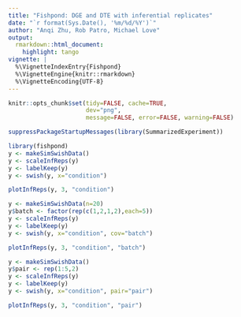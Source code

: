 ```yaml
---
title: "Fishpond: DGE and DTE with inferential replicates"
date: "`r format(Sys.Date(), '%m/%d/%Y')`"
author: "Anqi Zhu, Rob Patro, Michael Love"
output:
  rmarkdown::html_document:
    highlight: tango
vignette: |
  %\VignetteIndexEntry{Fishpond}
  %\VignetteEngine{knitr::rmarkdown}
  %\VignetteEncoding{UTF-8}
---
```


<!-- run this document with library(rmarkdown); render("fishpond.Rmd") -->

```r
knitr::opts_chunk$set(tidy=FALSE, cache=TRUE,
                      dev="png",
                      message=FALSE, error=FALSE, warning=FALSE)
```

```r
suppressPackageStartupMessages(library(SummarizedExperiment))
```

```r
library(fishpond)
y <- makeSimSwishData()
y <- scaleInfReps(y)
y <- labelKeep(y)
y <- swish(y, x="condition")
```

```r
plotInfReps(y, 3, "condition")
```

```r
y <- makeSimSwishData(n=20)
y$batch <- factor(rep(c(1,2,1,2),each=5))
y <- scaleInfReps(y)
y <- labelKeep(y)
y <- swish(y, x="condition", cov="batch")
```

```r
plotInfReps(y, 3, "condition", "batch")
```

```r
y <- makeSimSwishData()
y$pair <- rep(1:5,2)
y <- scaleInfReps(y)
y <- labelKeep(y)
y <- swish(y, x="condition", pair="pair")
```

```r
plotInfReps(y, 3, "condition", "pair")
```
